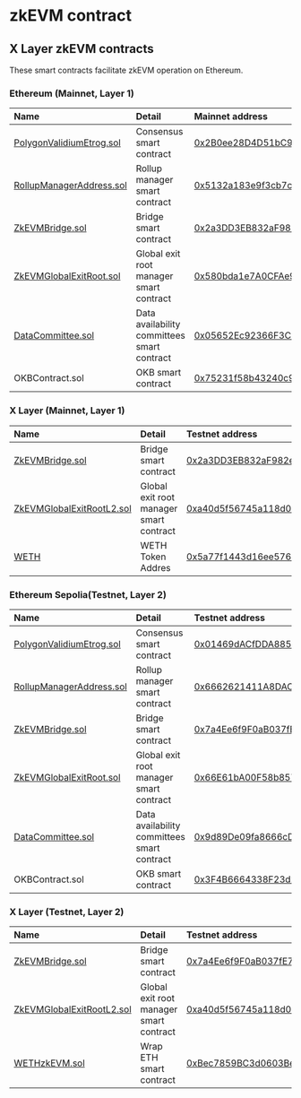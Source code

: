 # zkEVM contract
## X Layer zkEVM contracts
These smart contracts facilitate zkEVM operation on Ethereum. 

### Ethereum (Mainnet, Layer 1)
|Name|Detail|Mainnet address|
|:----|:--|:--|
|[PolygonValidiumEtrog.sol](https://github.com/okx/xlayer-contracts/blob/release/v0.3.0/contracts/v2/consensus/validium/PolygonValidiumEtrog.sol "PolygonValidiumEtrog.sol")|Consensus smart contract|[0x2B0ee28D4D51bC9aDde5E58E295873F61F4a0507](https://etherscan.io/address/0x2B0ee28D4D51bC9aDde5E58E295873F61F4a0507 "0x2B0ee28D4D51bC9aDde5E58E295873F61F4a0507")|
|[RollupManagerAddress.sol](https://github.com/okx/xlayer-contracts/blob/release/v0.3.0/contracts/v2/PolygonRollupManager.sol "RollupManagerAddress.sol")|Rollup manager smart contract|[0x5132a183e9f3cb7c848b0aac5ae0c4f0491b7ab2](https://etherscan.io/address/0x5132a183e9f3cb7c848b0aac5ae0c4f0491b7ab2 "0x5132a183e9f3cb7c848b0aac5ae0c4f0491b7ab2")|
|[ZkEVMBridge.sol](https://github.com/okx/xlayer-contracts/blob/release/v0.3.0/contracts/v2/PolygonZkEVMBridgeV2.sol "ZkEVMBridge.sol")|Bridge smart contract|[0x2a3DD3EB832aF982ec71669E178424b10Dca2EDe](https://etherscan.io/address/0x2a3DD3EB832aF982ec71669E178424b10Dca2EDe "0x2a3DD3EB832aF982ec71669E178424b10Dca2EDe")|
|[ZkEVMGlobalExitRoot.sol](https://github.com/okx/xlayer-contracts/blob/release/v0.3.0/contracts/v2/PolygonZkEVMGlobalExitRootV2.sol "ZkEVMGlobalExitRoot.sol")|Global exit root manager smart contract|[0x580bda1e7A0CFAe92Fa7F6c20A3794F169CE3CFb](https://etherscan.io/address/0x580bda1e7A0CFAe92Fa7F6c20A3794F169CE3CFb "0x580bda1e7A0CFAe92Fa7F6c20A3794F169CE3CFb")|
|[DataCommittee.sol](https://github.com/okx/xlayer-contracts/blob/release/v0.3.0/contracts/v2/consensus/validium/PolygonDataCommittee.sol "DataCommittee.sol")|Data availability committees smart contract|[0x05652Ec92366F3C2255991a265c499E01Ba58e6a](https://etherscan.io/address/0x05652Ec92366F3C2255991a265c499E01Ba58e6a "0x05652Ec92366F3C2255991a265c499E01Ba58e6a")|
|OKBContract.sol|OKB smart contract|[0x75231f58b43240c9718dd58b4967c5114342a86c](https://etherscan.io/address/0x75231f58b43240c9718dd58b4967c5114342a86c "0x75231f58b43240c9718dd58b4967c5114342a86c")|

### X Layer (Mainnet, Layer 1)
|Name|Detail|Testnet address|
|:----|:--|:--|
|[ZkEVMBridge.sol](https://github.com/okx/xlayer-contracts/blob/v0.3.1/contracts/v2/PolygonZkEVMBridgeV2.sol "ZkEVMBridge.sol")|Bridge smart contract|[0x2a3DD3EB832aF982ec71669E178424b10Dca2EDe](https://www.okx.com/explorer/xlayer/address/0x2a3DD3EB832aF982ec71669E178424b10Dca2EDe "0x2a3DD3EB832aF982ec71669E178424b10Dca2EDe")|
|[ZkEVMGlobalExitRootL2.sol](https://github.com/okx/xlayer-contracts/blob/v0.3.1/contracts/v2/PolygonZkEVMGlobalExitRootV2.sol "ZkEVMGlobalExitRootL2.sol")|Global exit root manager smart contract|[0xa40d5f56745a118d0906a34e69aec8c0db1cb8fa](https://www.okx.com/explorer/xlayer/address/0xa40d5f56745a118d0906a34e69aec8c0db1cb8fa "0xa40d5f56745a118d0906a34e69aec8c0db1cb8fa")|
|[WETH](https://www.okx.com/explorer/xlayer/token/0x5a77f1443d16ee5761d310e38b62f77f726bc71c "WETH")|WETH Token Addres| [0x5a77f1443d16ee5761d310e38b62f77f726bc71c](https://www.okx.com/explorer/xlayer/address/0x5a77f1443d16ee5761d310e38b62f77f726bc71c "0x5a77f1443d16ee5761d310e38b62f77f726bc71c")|

### Ethereum Sepolia(Testnet, Layer 2)
|Name|Detail|Testnet address|
|:----|:--|:--|
|[PolygonValidiumEtrog.sol](https://github.com/okx/xlayer-contracts/blob/release/v0.3.0/contracts/v2/consensus/validium/PolygonValidiumEtrog.sol "PolygonValidiumEtrog.sol")|Consensus smart contract|[0x01469dACfDDA885D68Ff0f8628F2629c14F95a20](https://sepolia.etherscan.io/address/0x01469dACfDDA885D68Ff0f8628F2629c14F95a20 "0x01469dACfDDA885D68Ff0f8628F2629c14F95a20")|
|[RollupManagerAddress.sol](https://github.com/okx/xlayer-contracts/blob/release/v0.3.0/contracts/v2/PolygonRollupManager.sol "RollupManagerAddress.sol")|Rollup manager smart contract|[0x6662621411A8DACC3cA7049C8BddABaa9a999ce3](https://sepolia.etherscan.io/address/0x6662621411A8DACC3cA7049C8BddABaa9a999ce3 "0x6662621411A8DACC3cA7049C8BddABaa9a999ce3")|
|[ZkEVMBridge.sol](https://github.com/okx/xlayer-contracts/blob/release/v0.3.0/contracts/v2/PolygonZkEVMBridgeV2.sol "ZkEVMBridge.sol")|Bridge smart contract|[0x7a4Ee6f9F0aB037fE771FC36D39C1E19bcc0Fdb5](https://sepolia.etherscan.io/address/0x7a4Ee6f9F0aB037fE771FC36D39C1E19bcc0Fdb5 "0x7a4Ee6f9F0aB037fE771FC36D39C1E19bcc0Fdb5")|
|[ZkEVMGlobalExitRoot.sol](https://github.com/okx/xlayer-contracts/blob/release/v0.3.0/contracts/v2/PolygonZkEVMGlobalExitRootV2.sol "ZkEVMGlobalExitRoot.sol")|Global exit root manager smart contract|[0x66E61bA00F58b857A9DD2C500F3aBc424A46BD20](https://sepolia.etherscan.io/address/0x66E61bA00F58b857A9DD2C500F3aBc424A46BD20 "0x66E61bA00F58b857A9DD2C500F3aBc424A46BD20")|
|[DataCommittee.sol](https://github.com/okx/xlayer-contracts/blob/release/v0.3.0/contracts/v2/consensus/validium/PolygonDataCommittee.sol "DataCommittee.sol")|Data availability committees smart contract|[0x9d89De09fa8666cD82fDb0E2466bB56D704D60e7](https://sepolia.etherscan.io/address/0x9d89De09fa8666cD82fDb0E2466bB56D704D60e7 "0x9d89De09fa8666cD82fDb0E2466bB56D704D60e7")|
|OKBContract.sol|OKB smart contract|[0x3F4B6664338F23d2397c953f2AB4Ce8031663f80](https://sepolia.etherscan.io/address/0x3F4B6664338F23d2397c953f2AB4Ce8031663f80 "0x3F4B6664338F23d2397c953f2AB4Ce8031663f80")|


### X Layer (Testnet, Layer 2)
|Name|Detail|Testnet address|
|:----|:--|:--|
|[ZkEVMBridge.sol](https://github.com/okx/xlayer-contracts/blob/v0.3.1/contracts/v2/PolygonZkEVMBridgeV2.sol "ZkEVMBridge.sol")|Bridge smart contract|[0x7a4Ee6f9F0aB037fE771FC36D39C1E19bcc0Fdb5](https://www.okx.com/explorer/xlayer-test/address/0x7a4Ee6f9F0aB037fE771FC36D39C1E19bcc0Fdb5 "0x7a4Ee6f9F0aB037fE771FC36D39C1E19bcc0Fdb5")|
|[ZkEVMGlobalExitRootL2.sol](https://github.com/okx/xlayer-contracts/blob/release/v0.3.0/contracts/v2/PolygonZkEVMGlobalExitRootV2.sol "ZkEVMGlobalExitRootL2.sol")|Global exit root manager smart contract|[0xa40d5f56745a118d0906a34e69aec8c0db1cb8fa](https://www.okx.com/explorer/xlayer-test/address/0xa40d5f56745a118d0906a34e69aec8c0db1cb8fa "0xa40d5f56745a118d0906a34e69aec8c0db1cb8fa")|
|[WETHzkEVM.sol](https://github.com/okx/xlayer-contracts/blob/release/v0.1.0/contracts/L2/WETHzkEVM.sol "WETHzkEVM.sol")|Wrap ETH smart contract|[0xBec7859BC3d0603BeC454F7194173E36BF2Aa5C8](https://www.okx.com/explorer/xlayer-test/address/0xBec7859BC3d0603BeC454F7194173E36BF2Aa5C8 "0xBec7859BC3d0603BeC454F7194173E36BF2Aa5C8")|
